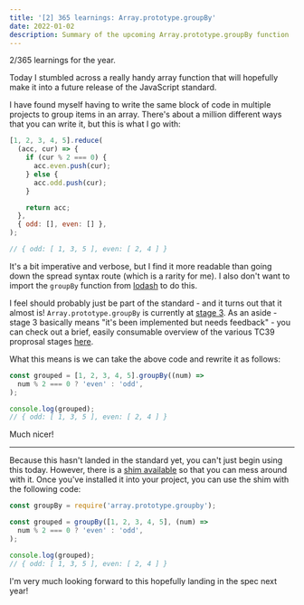 ```yaml
---
title: '[2] 365 learnings: Array.prototype.groupBy'
date: 2022-01-02
description: Summary of the upcoming Array.prototype.groupBy function
---
```



<Aside>2/365 learnings for the year.</Aside>

Today I stumbled across a really handy array function that will hopefully make it into a future release of the JavaScript standard.

I have found myself having to write the same block of code in multiple projects to group items in an array. There's about a million different ways that you can write it, but this is what I go with:

```javascript
[1, 2, 3, 4, 5].reduce(
  (acc, cur) => {
    if (cur % 2 === 0) {
      acc.even.push(cur);
    } else {
      acc.odd.push(cur);
    }

    return acc;
  },
  { odd: [], even: [] },
);

// { odd: [ 1, 3, 5 ], even: [ 2, 4 ] }
```

It's a bit imperative and verbose, but I find it more readable than going down the spread syntax route (which is a rarity for me). I also don't want to import the `groupBy` function from [lodash](https://lodash.com/docs/#groupBy) to do this.

I feel should probably just be part of the standard - and it turns out that it almost is! `Array.prototype.groupBy` is currently at [stage 3](https://github.com/tc39/proposal-array-grouping). As an aside - stage 3 basically means "it's been implemented but needs feedback" - you can check out a brief, easily consumable overview of the various TC39 proprosal stages [here](https://exploringjs.com/impatient-js/ch_history.html#tc39-process).

What this means is we can take the above code and rewrite it as follows:

```javascript
const grouped = [1, 2, 3, 4, 5].groupBy((num) =>
  num % 2 === 0 ? 'even' : 'odd',
);

console.log(grouped);
// { odd: [ 1, 3, 5 ], even: [ 2, 4 ] }
```

Much nicer!

---

Because this hasn't landed in the standard yet, you can't just begin using this today. However, there is a [shim available](https://github.com/es-shims/Array.prototype.groupBy) so that you can mess around with it. Once you've installed it into your project, you can use the shim with the following code:

```javascript
const groupBy = require('array.prototype.groupby');

const grouped = groupBy([1, 2, 3, 4, 5], (num) =>
  num % 2 === 0 ? 'even' : 'odd',
);

console.log(grouped);
// { odd: [ 1, 3, 5 ], even: [ 2, 4 ] }
```

I'm very much looking forward to this hopefully landing in the spec next year!

